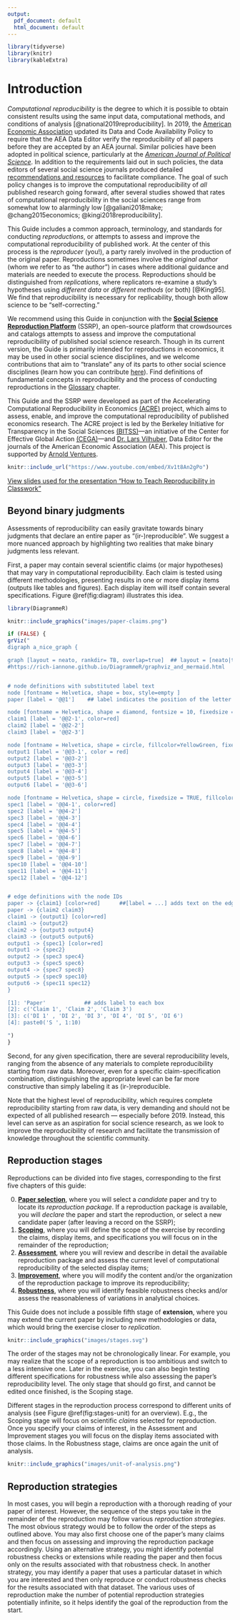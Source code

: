 ```yaml
---
output:
  pdf_document: default
  html_document: default
---
```

```r
library(tidyverse)
library(knitr)
library(kableExtra)
```

# Introduction {-#intro}

*Computational reproducibility* is the degree to which it is possible to obtain consistent results using the same input data, computational methods, and conditions of analysis [@national2019reproducibility]. In 2019, the [American Economic Association](https://www.aeaweb.org/journals/policies/data-code/) updated its Data and Code Availability Policy to require that the AEA Data Editor verify the reproducibility of all papers before they are accepted by an AEA journal. Similar policies have been adopted in political science, particularly at the [*American Journal of Political Science*](https://ajps.org/ajps-verification-policy/). In addition to the requirements laid out in such policies, the data editors of several social science journals produced detailed [recommendations and resources](https://social-science-data-editors.github.io/guidance/) to facilitate compliance. The goal of such policy changes is to improve the computational reproducibility of *all* published research going forward, after several studies showed that rates of computational reproducibility in the social sciences range from somewhat low to  alarmingly low [@galiani2018make; @chang2015economics; @kingi2018reproducibility]. 

This Guide includes a common approach, terminology, and standards for conducting *reproductions*, or attempts to assess and improve the computational reproducibility of published work. At the center of this process is the *reproducer* (you!), a party rarely involved in the production of the original paper. Reproductions sometimes involve the *original author* (whom we refer to as "the author") in cases where additional guidance and materials are needed to execute the process. Reproductions should be distinguished from *replications*, where replicators re-examine a study's hypotheses using *different data* or *different methods* (or both) [@King95]. We find that reproducibility is necessary for replicability, though both allow science to be "self-correcting."

We recommend using this Guide in conjunction with the [**Social Science Reproduction Platform**](https://www.socialsciencereproduction.org/) (SSRP), an open-source platform that crowdsources and catalogs attempts to assess and improve the computational reproducibility of published social science research. Though in its current version, the Guide is primarily intended for reproductions in economics, it may be used in other social science disciplines, and we welcome contributions that aim to "translate" any of its parts to other social science disciplines (learn how you can contribute [here](https://bitss.github.io/ACRE/contributions.html)). Find definitions of fundamental concepts in reproducibility and the process of conducting reproductions in the [Glossary](https://bitss.github.io/ACRE/definitions.html) chapter.

This Guide and the SSRP were developed as part of the Accelerating Computational Reproducibility in Economics [(ACRE)](https://www.bitss.org/ecosystem/acre/) project, which aims to assess, enable, and improve the computational reproducibility of published economics research. The ACRE project is led by the Berkeley Initiative for Transparency in the Social Sciences [(BITSS)](https://bitss.org)—an initiative of the Center for Effective Global Action [(CEGA)](https://cega.berkeley.edu/)—and [Dr. Lars Vilhuber](https://www.vilhuber.com/lars/), Data Editor for the journals of the American Economic Association (AEA). This project is supported by [Arnold Ventures](https://www.arnoldventures.org/).

```r
knitr::include_url("https://www.youtube.com/embed/Xv1t8An2gPo")
```

[View slides used for the presentation "How to Teach Reproducibility in Classwork"](https://bitss.github.io/WEAI2020_slides/)

<!-- 
add clarebout principle and discuss effect on a more inclusive scientific community
-->

## Beyond binary judgments {-}

Assessments of reproducibility can easily gravitate towards binary judgments that declare an entire paper as "(ir-)reproducible". We suggest a more nuanced approach by highlighting two realities that make binary judgments less relevant. 

First, a paper may contain several scientific claims (or major hypotheses) that may vary in computational reproducibility. Each claim is tested using different methodologies, presenting results in one or more display items (outputs like tables and figures). Each display item will itself contain several specifications. Figure \@ref(fig:diagram) illustrates this idea. 

```r
library(DiagrammeR)

knitr::include_graphics("images/paper-claims.png") 

if (FALSE) {
grViz("
digraph a_nice_graph {

graph [layout = neato, rankdir= TB, overlap=true]  ## layout = [neato|twopi, etc]
#https://rich-iannone.github.io/DiagrammeR/graphviz_and_mermaid.html


# node definitions with substituted label text
node [fontname = Helvetica, shape = box, style=empty ]
paper [label = '@@1']    ## label indicates the position of the letter

node [fontname = Helvetica, shape = diamond, fontsize = 10, fixedsize = TRUE, fillcolor=Gray]
claim1 [label = '@@2-1', color=red]
claim2 [label = '@@2-2']
claim3 [label = '@@2-3']

node [fontname = Helvetica, shape = circle, fillcolor=YellowGreen, fixedsize = TRUE]
output1 [label = '@@3-1', color = red]
output2 [label = '@@3-2']
output3 [label = '@@3-3']
output4 [label = '@@3-4']
output5 [label = '@@3-5']
output6 [label = '@@3-6']

node [fontname = Helvetica, shape = circle, fixedsize = TRUE, fillcolor=Peru]
spec1 [label = '@@4-1', color=red]
spec2 [label = '@@4-2']
spec3 [label = '@@4-3']
spec4 [label = '@@4-4']
spec5 [label = '@@4-5']
spec6 [label = '@@4-6']
spec7 [label = '@@4-7']
spec8 [label = '@@4-8']
spec9 [label = '@@4-9']
spec10 [label = '@@4-10']
spec11 [label = '@@4-11']
spec12 [label = '@@4-12']


# edge definitions with the node IDs
paper -> {claim1} [color=red]      ##[label = ...] adds text on the edge
paper -> {claim2 claim3} 
claim1 -> {output1} [color=red]
claim1 -> {output2} 
claim2 -> {output3 output4}
claim3 -> {output5 output6}
output1 -> {spec1} [color=red]
output1 -> {spec2} 
output2 -> {spec3 spec4}
output3 -> {spec5 spec6}
output4 -> {spec7 spec8}
output5 -> {spec9 spec10}
output6 -> {spec11 spec12}
}

[1]: 'Paper'            ## adds label to each box
[2]: c('Claim 1', 'Claim 2', 'Claim 3')
[3]: c('DI 1' , 'DI 2', 'DI 3', 'DI 4', 'DI 5', 'DI 6')
[4]: paste0('S ', 1:10)

")
}
```

Second, for any given specification, there are several reproducibility levels, ranging from the absence of any materials to complete reproducibility starting from raw data. Moreover, even for a specific claim-specification combination, distinguishing the appropriate level can be far more constructive than simply labeling it as (ir-)reproducible.

Note that the highest level of reproducibility, which requires complete reproducibility starting from raw data, is very demanding and should not be expected of all published research — especially before 2019. Instead, this level can serve as an aspiration for social science research, as we look to improve the reproducibility of research and facilitate the transmission of knowledge throughout the scientific community.

## Reproduction stages {-}

Reproductions can be divided into five stages, corresponding to the first five chapters of this guide:   

0.    [**Paper selection**](#select), where you will select a *candidate* paper and try to locate its *reproduction package*. If a reproduction package is available, you will *declare* the paper and start the reproduction, or select a new candidate paper (after leaving a record on the SSRP);  
1.    [**Scoping**](#scoping), where you will define the scope of the exercise by recording the claims, display items, and specifications you will focus on in the remainder of the reproduction;  
2.    [**Assessment**](#assessment), where you will review and describe in detail the available reproduction package and assess the current level of computational reproducibility of the selected display items; 
3.    [**Improvement**](#improvements), where you will modify the content and/or the organization of the reproduction package to improve its reproducibility;  
4.    [**Robustness**](#robust), where you will identify feasible robustness checks and/or assess the reasonableness of variations in analytical choices.  

This Guide does not include a possible fifth stage of **extension**, where you may extend the current paper by including new methodologies or data, which would bring the exercise closer to *replication*.



```r
knitr::include_graphics("images/stages.svg") 
``` 

The order of the stages may not be chronologically linear. For example, you may realize that the scope of a reproduction is too ambitious and switch to a less intensive one. Later in the exercise, you can also begin testing different specifications for robustness while also assessing the paper's reproducibility level. The only stage that should go first, and cannot be edited once finished, is the Scoping stage.

Different stages in the reproduction process correspond to different units of analysis (see Figure \@ref(fig:stages-unit) for an overview). E.g., the Scoping stage will focus on scientific *claims* selected for reproduction. Once you specify your claims of interest, in the Assessment and Improvement stages you will focus on the display items associated with those claims. In the Robustness stage, claims are once again the unit of analysis.

```r
knitr::include_graphics("images/unit-of-analysis.png") 
```



## Reproduction strategies {-}

In most cases, you will begin a reproduction with a thorough reading of your paper of interest. However, the sequence of the steps you take in the remainder of the reproduction may follow various  *reproduction strategies*. The most obvious strategy would be to follow the order of the steps as outlined above. You may also first choose one of the paper's many claims and then focus on assessing and improving the reproduction package accordingly. Using an alternative strategy, you might identify potential robustness checks or extensions while reading the paper and then focus only on the results associated with that robustness check. In another strategy, you may identify a paper that uses a particular dataset in which you are interested and then only reproduce or conduct robustness checks for the results associated with that dataset. The various uses of reproduction make the number of potential reproduction strategies potentially infinite, so it helps identify the goal of the reproduction from the start.
